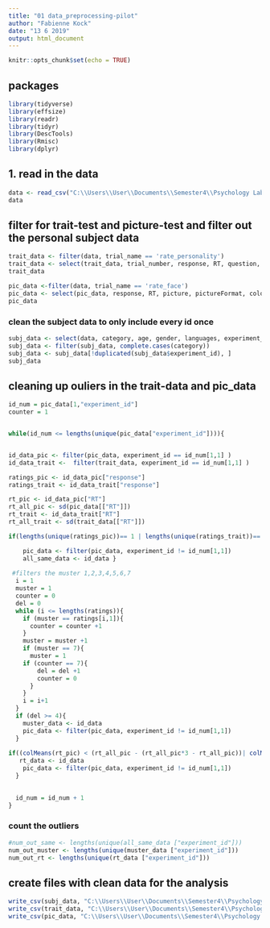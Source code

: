 ```yaml
---
title: "01 data_preprocessing-pilot"
author: "Fabienne Kock"
date: "13 6 2019"
output: html_document
---
```


```r
knitr::opts_chunk$set(echo = TRUE)
```

## packages
```r
library(tidyverse)
library(effsize)
library(readr)
library(tidyr)
library(DescTools)
library(Rmisc)
library(dplyr)
```


## 1. read in the data
```r
data <- read_csv("C:\\Users\\User\\Documents\\Semester4\\Psychology Lab\\XPLabFinal\\data\\01 pilot\\data_all.csv")
data
```
## filter for trait-test and picture-test and filter out the personal subject data
```r
trait_data <- filter(data, trial_name == 'rate_personality')
trait_data <- select(trait_data, trial_number, response, RT, question, timeSpent, experiment_id)
trait_data
```
```r
pic_data <-filter(data, trial_name == 'rate_face')
pic_data <- select(pic_data, response, RT, picture, pictureFormat, color, category, timeSpent, experiment_id)
pic_data
```

### clean the subject data to only include every id once
```r

subj_data <- select(data, category, age, gender, languages, experiment_id)
subj_data <- filter(subj_data, complete.cases(category))
subj_data <- subj_data[!duplicated(subj_data$experiment_id), ]
subj_data
```
## cleaning up ouliers in the trait-data and pic_data

```r


id_num = pic_data[1,"experiment_id"]
counter = 1


while(id_num <= lengths(unique(pic_data["experiment_id"]))){


id_data_pic <- filter(pic_data, experiment_id == id_num[1,1] )
id_data_trait <-  filter(trait_data, experiment_id == id_num[1,1] )

ratings_pic <- id_data_pic["response"]
ratings_trait <- id_data_trait["response"]

rt_pic <- id_data_pic["RT"]
rt_all_pic <- sd(pic_data[["RT"]])
rt_trait <- id_data_trait["RT"]
rt_all_trait <- sd(trait_data[["RT"]])

if(lengths(unique(ratings_pic))== 1 | lengths(unique(ratings_trait))== 1) {

    pic_data <- filter(pic_data, experiment_id != id_num[1,1])
    all_same_data <- id_data }
    
 #filters the muster 1,2,3,4,5,6,7
  i = 1
  muster = 1
  counter = 0
  del = 0
  while (i <= lengths(ratings)){
    if (muster == ratings[i,1]){
      counter = counter +1
    }
    muster = muster +1
    if (muster == 7){
      muster = 1
    if (counter == 7){
        del = del +1
        counter = 0
      }
    }
    i = i+1
  }
  if (del >= 4){
    muster_data <- id_data
    pic_data <- filter(pic_data, experiment_id != id_num[1,1])
  }
  
if((colMeans(rt_pic) < (rt_all_pic - (rt_all_pic*3 - rt_all_pic))| colMeans(rt_pic) > rt_all_pic*3)| (colMeans(rt_trait) < (rt_all_trait -(rt_all_trait*3 - rt_all_trait)) | colMeans(rt_trait) > rt_all_trait*3)){
   rt_data <- id_data
    pic_data <- filter(pic_data, experiment_id != id_num[1,1])
  }
  

  id_num = id_num + 1
}

```

### count the outliers


```r
#num_out_same <- lengths(unique(all_same_data ["experiment_id"]))
num_out_muster <- lengths(unique(muster_data ["experiment_id"]))
num_out_rt <- lengths(unique(rt_data ["experiment_id"]))


```






## create files with clean data for the analysis
```r
write_csv(subj_data, "C:\\Users\\User\\Documents\\Semester4\\Psychology Lab\\XPLabFinal\\data\\01 pilot\\Subject_data_clean.csv")
write_csv(trait_data, "C:\\Users\\User\\Documents\\Semester4\\Psychology Lab\\XPLabFinal\\data\\01 pilot\\S4a_data_clean.csv")
write_csv(pic_data, "C:\\Users\\User\\Documents\\Semester4\\Psychology Lab\\XPLabFinal\\data\\01 pilot\\S1_data_clean.csv")
```


